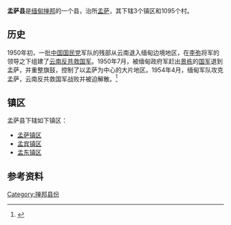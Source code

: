 {{Infobox settlement
|name          =孟萨县 
|other_name             =
|native_name            = 
|settlement_type        =县
|image_skyline          = 
|imagesize              = 
|image_caption          = 
|pushpin_map           = Burma 
|pushpin_label_position =left
|pushpin_map_caption    =Location in Burma
|coordinates_display    = inline,title
|subdivision_type       = 国
|subdivision_name       ={{flag|Burma}}
|subdivision_type1      =邦
|subdivision_name1      = 掸邦
|subdivision_type2      = 
|subdivision_name2      = 
|subdivision_type3      = 
|subdivision_name3      = 
|subdivision_type4      = 
|subdivision_name4      =
|leader_title           = 
|leader_name            =
|established_title      = 
|established_date       = 
|area_total_km2           = 
|population_as_of               = 
|population_footnotes           =
|population_total               =
|population_density_km2         =
|timezone               =  [[缅甸标准时间|MST]]
|utc_offset             = +6.30
|latd=20|latm=50|lats=|latNS=N
|longd=99|longm=6|longs=|longEW=E
|coordinates_type       = type:adm2nd_region:MM_dim:200000
|elevation_footnotes    = <ref>[[GoogleEarth|GoogleEarth]]</ref> 
|elevation_m            = 598
|elevation_ft           =
|website                = 
|footnotes              = 
}}
'''孟萨县'''是[[缅甸|缅甸]][[掸邦|掸邦]]的一个县，治所[[猛撒|孟萨]]，其下辖3个镇区和1095个村。

==历史==
1950年初，一批[[中国国民党|中国国民党]]军队的残部从云南退入缅甸边境地区，在[[李弥|李弥]]将军的领导之下组建了[[云南反共救国军|云南反共救国军]]。1950年7月，被缅甸政府军赶出[[景栋|景栋]]的[[中华民国国军|国军]]退到孟萨，并重整旗鼓，控制了以孟萨为中心的大片地区。1954年4月，缅甸军队攻克孟萨，云南反共救国军战败并被迫解散。<ref>{{Cite web|url=http://www.21ccom.net/articles/lsjd/lsjj/article_2013101393519.html|title=李弥与窜缅甸国民党军|date=2013-10-13|accessdate=2015-02-13|author=毛德传|publisher=[[共识网|共识网]]|archiveurl=https://web.archive.org/web/20150803074459/http://www.21ccom.net/articles/lsjd/lsjj/article_2013101393519.html|archivedate=2015-08-03|deadurl=yes}}</ref>
==镇区==
孟萨县下辖如下镇区：
*[[孟萨镇区|孟萨镇区]]
*[[孟宾镇区|孟宾镇区]]
*[[孟东镇区|孟东镇区]]

==参考资料==
{{Reflist|2}}

{{burma-geo-stub}}
[[Category:掸邦县份|Category:掸邦县份]]
